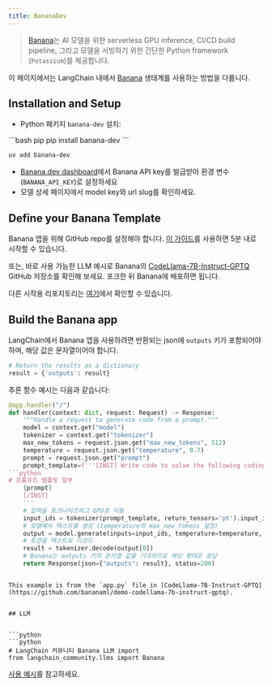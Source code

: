 ```yaml
---
title: BananaDev
---
```


>[Banana](https://www.banana.dev/)는 AI 모델을 위한 serverless GPU inference, CI/CD build pipeline, 그리고 모델을 서빙하기 위한 간단한 Python framework (`Potassium`)를 제공합니다.

이 페이지에서는 LangChain 내에서 [Banana](https://www.banana.dev) 생태계를 사용하는 방법을 다룹니다.

## Installation and Setup

- Python 패키지 `banana-dev` 설치:

<CodeGroup>
```bash pip
pip install banana-dev
```

```bash uv
uv add banana-dev
```
</CodeGroup>

- [Banana.dev dashboard](https://app.banana.dev)에서 Banana API key를 발급받아 환경 변수(`BANANA_API_KEY`)로 설정하세요
- 모델 상세 페이지에서 model key와 url slug를 확인하세요.

## Define your Banana Template

Banana 앱을 위해 GitHub repo를 설정해야 합니다. [이 가이드](https://docs.banana.dev/banana-docs/)를 사용하면 5분 내로 시작할 수 있습니다.

또는, 바로 사용 가능한 LLM 예시로 Banana의 [CodeLlama-7B-Instruct-GPTQ](https://github.com/bananaml/demo-codellama-7b-instruct-gptq) GitHub 저장소를 확인해 보세요. 포크한 뒤 Banana에 배포하면 됩니다.

다른 시작용 리포지토리는 [여기](https://github.com/orgs/bananaml/repositories?q=demo-&type=all&language=&sort=)에서 확인할 수 있습니다.

## Build the Banana app

LangChain에서 Banana 앱을 사용하려면 반환되는 json에 `outputs` 키가 포함되어야 하며, 해당 값은 문자열이어야 합니다.

```python
# Return the results as a dictionary
result = {'outputs': result}
```

추론 함수 예시는 다음과 같습니다:

```python
@app.handler("/")
def handler(context: dict, request: Request) -> Response:
    """Handle a request to generate code from a prompt."""
    model = context.get("model")
    tokenizer = context.get("tokenizer")
    max_new_tokens = request.json.get("max_new_tokens", 512)
    temperature = request.json.get("temperature", 0.7)
    prompt = request.json.get("prompt")
    prompt_template=f'''[INST] Write code to solve the following coding problem that obeys the constraints and passes the example test cases. Please wrap your code answer using ```:
```python
# 프롬프트 템플릿 일부
    {prompt}
    [/INST]
    '''
    # 입력을 토크나이즈하고 GPU로 이동
    input_ids = tokenizer(prompt_template, return_tensors='pt').input_ids.cuda()
    # 모델에서 텍스트를 생성 (temperature와 max_new_tokens 설정)
    output = model.generate(inputs=input_ids, temperature=temperature, max_new_tokens=max_new_tokens)
    # 토큰을 텍스트로 디코드
    result = tokenizer.decode(output[0])
    # Banana는 outputs 키의 문자열 값을 기대하므로 해당 형태로 응답
    return Response(json={"outputs": result}, status=200)
```
```

This example is from the `app.py` file in [CodeLlama-7B-Instruct-GPTQ](https://github.com/bananaml/demo-codellama-7b-instruct-gptq).


## LLM


```python
```python
# LangChain 커뮤니티 Banana LLM import
from langchain_community.llms import Banana
```

[사용 예시](/oss/integrations/llms/banana)를 참고하세요.